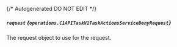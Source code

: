 {/* Autogenerated DO NOT EDIT  */}

##### `request` *{`operations.C1APITaskV1TaskActionsServiceDenyRequest`}*
The request object to use for the request.
<Collapsible openLabel={Labels.showProperties} closeLabel={Labels.hideProperties}>
    <C1APITaskV1TaskActionsServiceDenyRequest/>
</Collapsible>


